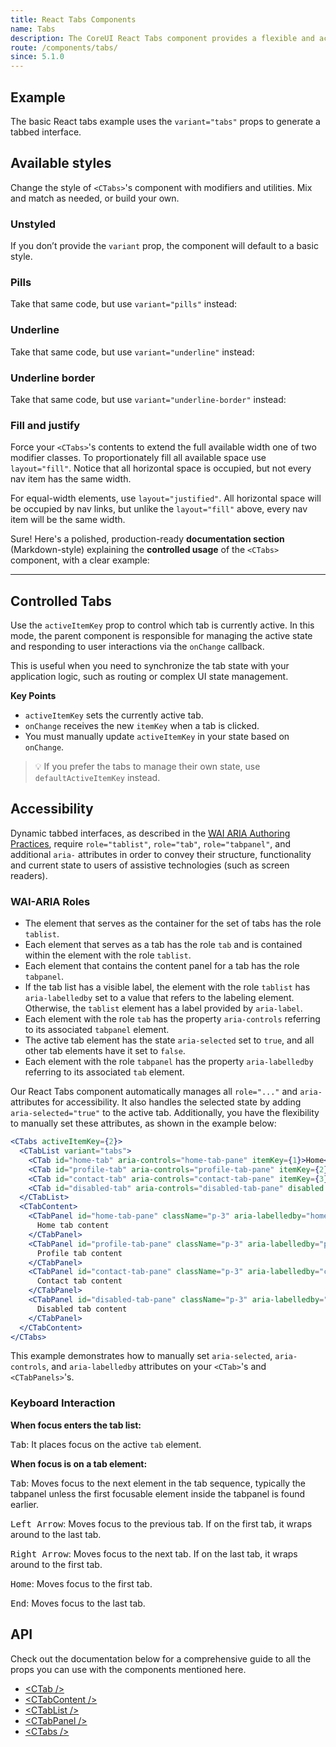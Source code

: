 ```yaml
---
title: React Tabs Components
name: Tabs
description: The CoreUI React Tabs component provides a flexible and accessible way to create tabbed navigation in your application. It supports various styles and configurations to meet different design requirements.
route: /components/tabs/
since: 5.1.0
---
```


## Example

The basic React tabs example uses the `variant="tabs"` props to generate a tabbed interface.

<ExampleSnippet component="TabsExample" componentName="React Spinner" />

## Available styles

Change the style of `<CTabs>`'s component with modifiers and utilities. Mix and match as needed, or build your own.

### Unstyled

If you don’t provide the `variant` prop, the component will default to a basic style.

<ExampleSnippet component="TabsUnstyledExample" componentName="React Spinner" />

### Pills

Take that same code, but use `variant="pills"` instead:

<ExampleSnippet component="TabsPillsExample" componentName="React Spinner" />

### Underline

Take that same code, but use `variant="underline"` instead:

<ExampleSnippet component="TabsUnderlineExample" componentName="React Spinner" />

### Underline border

Take that same code, but use `variant="underline-border"` instead:

<ExampleSnippet component="TabsUnderlineBorderExample" componentName="React Spinner" />

### Fill and justify

Force your `<CTabs>`'s contents to extend the full available width one of two modifier classes. To proportionately fill all available space use `layout="fill"`. Notice that all horizontal space is occupied, but not every nav item has the same width.

<ExampleSnippet component="TabsUnstyledFillAndJustifyExample" componentName="React Spinner" />

For equal-width elements, use `layout="justified"`. All horizontal space will be occupied by nav links, but unlike the `layout="fill"` above, every nav item will be the same width.

<ExampleSnippet component="TabsUnstyledFillAndJustify2Example" componentName="React Spinner" />

Sure! Here's a polished, production-ready **documentation section** (Markdown-style) explaining the **controlled usage** of the `<CTabs>` component, with a clear example:

---

## Controlled Tabs

Use the `activeItemKey` prop to control which tab is currently active. In this mode, the parent component is responsible for managing the active state and responding to user interactions via the `onChange` callback.

This is useful when you need to synchronize the tab state with your application logic, such as routing or complex UI state management.

**Key Points**

- `activeItemKey` sets the currently active tab.
- `onChange` receives the new `itemKey` when a tab is clicked.
- You must manually update `activeItemKey` in your state based on `onChange`.

> 💡 If you prefer the tabs to manage their own state, use `defaultActiveItemKey` instead.

<ExampleSnippet component="TabsControlledExample" componentName="React Spinner" />


## Accessibility

Dynamic tabbed interfaces, as described in the [<abbr title="Web Accessibility Initiative">WAI</abbr> <abbr title="Accessible Rich Internet Applications">ARIA</abbr> Authoring Practices](https://www.w3.org/TR/wai-aria-practices/#tabpanel), require `role="tablist"`, `role="tab"`, `role="tabpanel"`, and additional `aria-` attributes in order to convey their structure, functionality and current state to users of assistive technologies (such as screen readers).

### WAI-ARIA Roles

- The element that serves as the container for the set of tabs has the role `tablist`.
- Each element that serves as a tab has the role `tab` and is contained within the element with the role `tablist`.
- Each element that contains the content panel for a tab has the role `tabpanel`.
- If the tab list has a visible label, the element with the role `tablist` has `aria-labelledby` set to a value that refers to the labeling element. Otherwise, the `tablist` element has a label provided by `aria-label`.
- Each element with the role `tab` has the property `aria-controls` referring to its associated `tabpanel` element.
- The active tab element has the state `aria-selected` set to `true`, and all other tab elements have it set to `false`.
- Each element with the role `tabpanel` has the property `aria-labelledby` referring to its associated `tab` element.

Our React Tabs component automatically manages all `role="..."` and `aria-` attributes for accessibility. It also handles the selected state by adding `aria-selected="true"` to the active tab. Additionally, you have the flexibility to manually set these attributes, as shown in the example below:

```jsx
<CTabs activeItemKey={2}>
  <CTabList variant="tabs">
    <CTab id="home-tab" aria-controls="home-tab-pane" itemKey={1}>Home</CTab>
    <CTab id="profile-tab" aria-controls="profile-tab-pane" itemKey={2}>Profile</CTab>
    <CTab id="contact-tab" aria-controls="contact-tab-pane" itemKey={3}>Contact</CTab>
    <CTab id="disabled-tab" aria-controls="disabled-tab-pane" disabled itemKey={4}>Disabled</CTab>
  </CTabList>
  <CTabContent>
    <CTabPanel id="home-tab-pane" className="p-3" aria-labelledby="home-tab-pane" aria-labelledby="home-tab" itemKey={1}>
      Home tab content
    </CTabPanel>
    <CTabPanel id="profile-tab-pane" className="p-3" aria-labelledby="profile-tab-pane" aria-labelledby="profile-tab" itemKey={2}>
      Profile tab content
    </CTabPanel>
    <CTabPanel id="contact-tab-pane" className="p-3" aria-labelledby="contact-tab-pane" aria-labelledby="contact-tab" itemKey={3}>
      Contact tab content
    </CTabPanel>
    <CTabPanel id="disabled-tab-pane" className="p-3" aria-labelledby="disabled-tab-pane" aria-labelledby="disabled-tab" itemKey={4}>
      Disabled tab content
    </CTabPanel>
  </CTabContent>
</CTabs>
```

This example demonstrates how to manually set `aria-selected`, `aria-controls`, and `aria-labelledby` attributes on your `<CTab>`'s and `<CTabPanels>`'s.

### Keyboard Interaction

**When focus enters the tab list:**

<kbd>Tab</kbd>: It places focus on the active `tab` element.

**When focus is on a tab element:**

<kbd>Tab</kbd>: Moves focus to the next element in the tab sequence, typically the tabpanel unless the first focusable element inside the tabpanel is found earlier.

<kbd>Left Arrow</kbd>: Moves focus to the previous tab. If on the first tab, it wraps around to the last tab.

<kbd>Right Arrow</kbd>: Moves focus to the next tab. If on the last tab, it wraps around to the first tab.

<kbd>Home</kbd>: Moves focus to the first tab.

<kbd>End</kbd>: Moves focus to the last tab.

## API

Check out the documentation below for a comprehensive guide to all the props you can use with the components mentioned here.

- [&lt;CTab /&gt;](./api/#ctab)
- [&lt;CTabContent /&gt;](./api/#ctabcontent)
- [&lt;CTabList /&gt;](./api/#ctablist)
- [&lt;CTabPanel /&gt;](./api/#ctabpanel)
- [&lt;CTabs /&gt;](./api/#ctabs)
